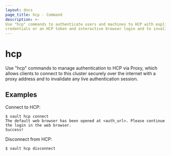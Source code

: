 ```yaml
---
layout: docs
page_title: hcp - Command
description: >-
Use "hcp" commands to authenticate users and machines to HCP with explicit
credentials or an HCP token and interactive browser login and to invalidate any live authentication session.
---
```


# hcp

Use "hcp" commands to manage authentication to HCP via Proxy,
which allows clients to connect to this cluster securely over the internet with a proxy address and to invalidate any live authentication session.

## Examples

Connect to HCP:

```shell-session
$ vault hcp connect
The default web browser has been opened at <auth_url>. Please continue the login in the web browser.
Success!
```

Disconnect from HCP:
```shell-session
$ vault hcp disconnect
```
